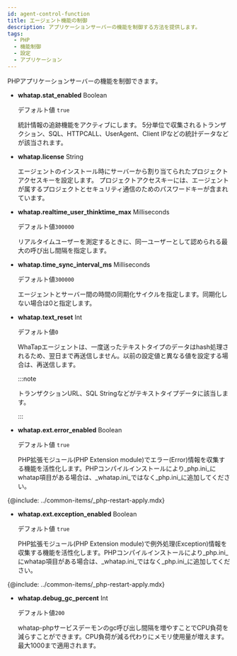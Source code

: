 ```yaml
---
id: agent-control-function
title: エージェント機能の制御
description: アプリケーションサーバーの機能を制御する方法を提供します。
tags:
  - PHP
  - 機能制御
  - 設定
  - アプリケーション
---
```


PHPアプリケーションサーバーの機能を制御できます。

-   **whatap.stat_enabled** <span class='type'>Boolean</span>

    デフォルト値 `true`

    統計情報の追跡機能をアクティブにします。 5分単位で収集されるトランザクション、SQL、HTTPCALL、UserAgent、Client IPなどの統計データなどが該当されます。

-   **whatap.license** <span class='type'>String</span>

    エージェントのインストール時にサーバーから割り当てられたプロジェクトアクセスキーを設定します。 プロジェクトアクセスキーには、エージェントが属するプロジェクトとセキュリティ通信のためのパスワードキーが含まれています。

-   **whatap.realtime_user_thinktime_max** <span class='type'>Milliseconds</span>

    デフォルト値`300000`

    リアルタイムユーザーを測定するときに、同一ユーザーとして認められる最大の呼び出し間隔を指定します。

-   **whatap.time_sync_interval_ms** <span class='type'>Milliseconds</span>

    デフォルト値`300000`

    エージェントとサーバー間の時間の同期化サイクルを指定します。同期化しない場合は0と指定します。

-   **whatap.text_reset** <span class='type'>Int</span>

    デフォルト値`0`

    WhaTapエージェントは、一度送ったテキストタイプのデータはhash処理されるため、翌日まで再送信しません。以前の設定値と異なる値を設定する場合は、再送信します。

    :::note

    トランザクションURL、SQL Stringなどがテキストタイプデータに該当します。

    :::

-   **whatap.ext.error_enabled** <span class='type'>Boolean</span>

    デフォルト値 `true`

    PHP拡張モジュール(PHP Extension module)でエラー(Error)情報を収集する機能を活性化します。PHPコンパイルインストールにより_php.ini_にwhatap項目がある場合は、_whatap.ini_ではなく_php.ini_に追加してください。

{@include: ../common-items/_php-restart-apply.mdx}

-   **whatap.ext.exception_enabled** <span class='type'>Boolean</span>

    デフォルト値 `true`

    PHP拡張モジュール(PHP Extension module)で例外処理(Exception)情報を収集する機能を活性化します。PHPコンパイルインストールにより_php.ini_にwhatap項目がある場合は、_whatap.ini_ではなく_php.ini_に追加してください。

{@include: ../common-items/_php-restart-apply.mdx}

-   **whatap.debug_gc_percent** <span class='type'>Int</span>

    デフォルト値`200`

    whatap-phpサービスデーモンのgc呼び出し間隔を増やすことでCPU負荷を減らすことができます。CPU負荷が減る代わりにメモリ使用量が増えます。最大1000まで適用されます。

